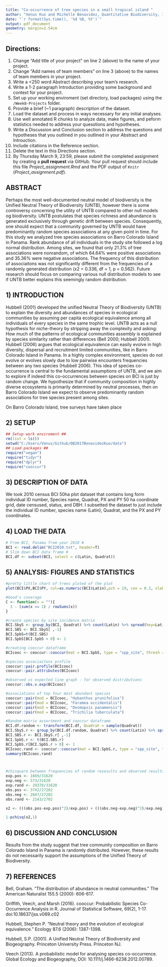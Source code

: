 ```yaml
---
title: "Co-occurrence of tree species in a small tropical island "
author: "Venus Kuo and Michelle Benavidez, Quantitative Biodiversity, Indiana University"
date: "`r format(Sys.time(), '%d %B, %Y')`"
output: pdf_document
geometry: margin=2.54cm
---
```


## Directions:
1. Change "Add title of your project" on line 2 (above) to the name of your project.
2. Change "Add names of team members" on line 3 (above) to the names of team members in your project.
3. Write a <250 word Abstract describing your team's research.
4. Write a 1-2 paragraph Introduction providing some background and context for your project.
5. Set up your working enviroment (set directory, load packages) using the `/Week8-Projects` folder. 
6. Provide a brief (~1 paragraph) description of the dataset.
7. Load the dataset and process in ways necessary for any initial analyses.
8. Use well annotated R chunks to analyze data, make figures, and peform statistics needed to address your quesstions and hypotheses. 
9. Write a Discussion and Conclusion section to address the questions and hypotheses that you outlined in you outlined in your Abstract and Introuction.
10. Include citations in the Reference section.
11. Delete the text in this Directions section.
12. By Thursday March 9, 23:59, please submit the completed assignment by creating a **pull request** via GitHub. Your pull request should include this file *Project_assignment.Rmd* and the PDF output of `Knitr` (*Project_assignment.pdf*). 

## ABSTRACT
Perhaps the most well-documented neutral model of biodiversity is the Unified Neutral Theory of Biodiversity (UNTB), however there is some controversy concerning the utility of UNTB compared to other null models og biodiversity.  UNTB postulates that species richness and abundance is generated exclusively through genetic drift between species.  Consequently, one should expect that a community governed by UNTB would have predominantly random species associations at any given point in time.  For this study we analyzed tree species associations on Barro Colorado Island in Panama.  Rank abundance of all individuals in the study site followed a log normal distribution.  Among sites, we found that only 21.3% of tree associations were nonrandom, of which 64.64% were positive associations and 35.36% were negative associations.  The frequency of this distribution of associaitons was not significantly different from the frequencies of a randomly generated distribution (x2 = 0.336, df = 1, p = 0.562).  Future research should focus on comparing various null distribution models to see if UNTB better explains this seemingly random distribution.       

## 1) INTRODUCTION

Hubbell (2001) developed the unified Neutral Theory of Biodiversity (UNTB) to explain the diversity and abundances of species in ecological communities by assuming per capita ecological equivalence among all individuals of every species in the same trophic level. UNTB acts as a null hypothesis for niche-theory by stripping away the complexity and asking: How much of the patterns of ecological communities assembly is explained by species similarity rather than differences (Bell 2000; Hubbell 2001). Hubbell (2006) argues that ecological equivalence can easily evolve in high diversity, dispersal and recruitment limited communities, like in Barro Colorado Island in Panama. In a highly complex environment, species do not evolve or evolves slowly due to low pairwise encounters frequencies between any two species (Hubbell 2006). This idea of species co-occurrence is central to the fundamental assumptions of UNTB, and we aim to explore if indeed this co-occurrences between species on BCI is just by random change. We hypothesize that if community composition in highly diverse ecosystems is primarily determined by neutral processes, then on Barro Colorado Island we expect to observe predominantly random associations for tree species present among sites.

On Barro Colorado Island, tree surveys have taken place 

## 2) SETUP

```r
## Setup work enviroment ##
rm(list = ls())
setwd("C:/Users/Venus/Github/QB2017BenavidezKuo/data")
## Load packages ##
require("vegan")  
require("tidyr")
require("dplyr")
require("cooccur")
```

## 3) DESCRIPTION OF DATA

We took 2010 census BCI 50ha plot dataset that contains long form individual ID number, Species name, Quadrat, PX and PY 50 ha coordinate grid, date censused, status, and DBH. I subsetted the dataset to just include the individual ID number, species name (Latin), Quadrat, and the PX and PY coordinates. 

## 4) LOAD THE DATA

```r
# From BCI, Panama from year 2010 #
BCI <- read.delim("BCI2010.txt", header=T)
# Slim down BCI data frame #
BCI.df <- subset(BCI, select = c(Latin, Quadrat))
```

## 5) ANALYSIS: FIGURES AND STATISTICS

```r

#pretty little chart of trees ploted of the plot
plot(BCI$PX,BCI$PY, col=as.numeric(BCI$Latin),pch = 19, cex = 0.3, xlab = "", ylab = "", main = "Tree Species on the 50 Hectare Plot in Barro Colorado Island")

#Good's coverage
C <- function(x = ""){
  1 - (sum(x == 1) / rowSums(x))
}

#create species by site incidence matrix
BCI.SbyS <- group_by(BCI, Quadrat) %>% count(Latin) %>% spread(key=Latin, value=n , fill=0)
BCI.SBS <- BCI.SbyS[ ,-1]
BCI.SpbS=t(BCI.SBS)
BCI.SpbS[BCI.SpbS > 0] <- 1

#creating cooccur dataframe 
BCIcooc <- cooccur::cooccur(mat = BCI.SpbS, type = "spp_site", thresh = T, spp_names = T)

#species associaitons profile
cooccur::pair.profile(BCIcooc)
cooccur::pair.attributes(BCIcooc)

#observed vs expected line graph - for observed distributions
cooccur::obs.v.exp(BCIcooc)

#associations of top four most abundant species
cooccur::pair(mod = BCIcooc, "Hybanthus prunifolius")
cooccur::pair(mod = BCIcooc, "Faramea occidentalis")
cooccur::pair(mod = BCIcooc, "Desmopsis panamensis")
cooccur::pair(mod = BCIcooc, "Trichilia tuberculata")

#Random matrix assortment and cooccur dataframe
BCI.df.random <- transform(BCI.df, Quadrat = sample(Quadrat))
BCI.SbyS.r <- group_by(BCI.df.random, Quadrat) %>% count(Latin) %>% spread(key=Latin, value=n , fill=0)
BCI.SBS.r <- BCI.SbyS.r[ ,-1]
BCI.SpbS.r <- t(BCI.SBS.r)
BCI.SpbS.r[BCI.SpbS.r > 0] <- 1
BCIcooc.rand <- cooccur::cooccur(mat = BCI.SpbS.r, type = "spp_site", thresh = T, spp_names = T)
summary(BCIcooc.rand)



#chisquare between frequencies of random resesults and observed results
exp.pos <- 1669/31620
exp.neg <- 573/31620
exp.rand <- 29378/31620
obs.pos <- 3742/27202
obs.neg <- 2047/27202
obs.rand <- 2143/2702

x2 <- (((obs.pos-exp.pos)^2)/exp.pos) + (((obs.neg-exp.neg)^2)/exp.neg) + (((obs.rand-exp.rand)^2)/exp.rand)

1-pchisq(x2,1)

```
## 6) DISCUSSION AND CONCLUSION

Results from the study suggest that tree community composition on Barro Colorado Island in Panama is randomly distributed.  However, these results do not necessarily support the assumptions of the Unified Theory of Biodiversity.  


## 7) REFERENCES

Bell, Graham. "The distribution of abundance in neutral communities." The American Naturalist 155.5 (2000): 606-617.

Griffith, Veech, and Marsh (2016). cooccur: Probabilistic Species Co-Occurrence Analysis in R. Journal of Statistical Software, 69(2), 1-17. doi:10.18637/jss.v069.c02

Hubbell, Stephen P. "Neutral theory and the evolution of ecological equivalence." Ecology 87.6 (2006): 1387-1398.

Hubbell, S.P. (2001). A Unified Neutral Theory of Biodiversity and Biogeography. Princeton University Press. Princeton NJ.

Veech (2013). A probabilistic model for analysing species co-occurrence. Global Ecology and Biogeography, DOI: 10.1111/j.1466-8238.2012.00789.